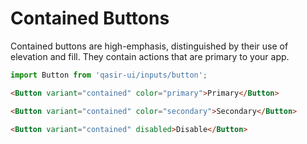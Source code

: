 
# Contained Buttons

<Subtitle>
  Contained buttons are high-emphasis, distinguished by their use of elevation and fill. They contain actions that are primary to your app.
</Subtitle>
<Preview withSource="none">
  <Story id="components-inputs-button-example--contained" />
</Preview>

```js
import Button from 'qasir-ui/inputs/button';
```

```html
<Button variant="contained" color="primary">Primary</Button>

<Button variant="contained" color="secondary">Secondary</Button>

<Button variant="contained" disabled>Disable</Button>
```
